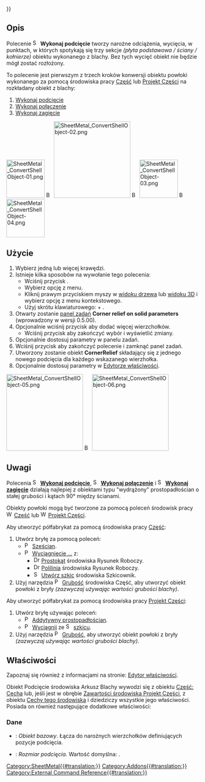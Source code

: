 {{UnfinishedDocu{{#translation:}}}}
<languages/>

{{Docnav/pl
|[[SheetMetal_AddCornerRelief/pl|Wykonaj podcięcie narożnika]]
|[[SheetMetal_AddJunction/pl|Wykonaj połączenie]]
|[[SheetMetal_Workbench/pl|środowisko pracy Arkusz Blachy]]
|IconL=SheetMetal_AddCornerRelief.svg
|IconR=SheetMetal_AddJunction.svg
|IconC=Sheetmetal_workbench_icon.svg
}}

{{GuiCommand/pl
|Name=SheetMetal AddRelief
|Name/pl=Arkusz Blachy: Wykonaj podcięcie
|MenuLocation=SheetMetal → Wykonaj podcięcie
|Workbenches=[[SheetMetal_Workbench/pl|Arkusz Blachy]]
|Shortcut={{KEY|S}} {{KEY|R}}
|SeeAlso=[[SheetMetal_AddJunction/pl|Wykonaj połączenie]], [[SheetMetal_AddBend/pl|Wykonaj zagięcie]]
}}

<span id="Description"></span>
==Opis== 

Polecenie [[Image:SheetMetal_AddRelief.svg|16px]] '''Wykonaj podcięcie''' tworzy narożne odciążenia, wycięcia, w punktach, w których spotykają się trzy sekcje ''(płyta podstawowa / ściany / kołnierze)'' obiektu wykonanego z blachy. Bez tych wycięć obiekt nie będzie mógł zostać rozłożony.

To polecenie jest pierwszym z trzech kroków konwersji obiektu powłoki wykonanego za pomocą środowiska pracy [[Part_Workbench/pl|Część]] lub [[PartDesign_Workbench/pl|Projekt Części]] na rozkładany obiekt z blachy:
# [[SheetMetal_AddRelief/pl|Wykonaj podcięcie]]
# [[SheetMetal_AddJunction/pl|Wykonaj połączenie]]
# [[SheetMetal_AddBend/pl|Wykonaj zagięcie]]

[[Image:SheetMetal_ConvertShellObject-01.png|100px|link=]] [[Image:Button_right.svg|16px|link=]]
[[Image:SheetMetal_ConvertShellObject-02.png|200px|link=SheetMetal_AddRelief]] [[Image:Button_right.svg|16px|link=]]
[[Image:SheetMetal_ConvertShellObject-03.png|100px|link=SheetMetal_AddJunction]] [[Image:Button_right.svg|16px|link=]]
[[Image:SheetMetal_ConvertShellObject-04.png|100px|link=SheetMetal_AddBend]]
{{Caption|Wykonaj podcięcie - odcięte rogi.}}

<span id="Usage"></span>
==Użycie== 

# Wybierz jedną lub więcej krawędzi.
# Istnieje kilka sposobów na wywołanie tego polecenia:
#* Wciśnij przycisk {{Button|[[Image:SheetMetal_AddRelief.svg|16px]] Wykonaj podcięcie}}.
#* Wybierz opcję {{MenuCommand|SheetMetal → [[Image:SheetMetal_AddRelief.svg|16px]] Wykonaj podcięcie}} z menu.
#* Kliknij prawym przyciskiem myszy w [[Tree_view/pl|widoku drzewa]] lub [[3D_view/pl|widoku 3D]] i wybierz opcję {{MenuCommand|Sheet Metal → [[Image:SheetMetal_AddRelief.svg|16px]] Wykonaj podcięcie}} z menu kontekstowego.
#* Użyj skrótu klawiaturowego: {{KEY|S}} + {{KEY|R}}.
# Otwarty zostanie [[Task_panel/pl|panel zadań]] '''Corner relief on solid parameters''' (wprowadzony w wersji 0.5.00).
# Opcjonalnie wciśnij przycisk {{Button|Wybierz}} aby dodać więcej wierzchołków.
#* Wciśnij przycisk {{Button|Podgląd}} aby zakończyć wybór i wyświetlić zmiany.
# Opcjonalnie dostosuj parametry w panelu zadań.
# Wciśnij przycisk {{Button|OK}} aby zakończyć polecenie i zamknąć panel zadań.
# Utworzony zostanie obiekt '''CornerRelief''' składający się z jednego nowego podcięcia dla każdego wskazanego wierzhołka.
# Opcjonalnie dostosuj parametry w [[Property_editor/pl|Edytorze właściwości]].

[[Image:SheetMetal_ConvertShellObject-05.png|200px|link=]] [[Image:Button_right.svg|16px|link=]]
[[Image:SheetMetal_ConvertShellObject-06.png|200px|link=]]

<span id="Notes"></span>
==Uwagi==

Polecenia [[Image:SheetMetal_AddRelief.svg|16px]] '''[[SheetMetal_AddRelief/pl|Wykonaj podcięcie]]''', [[Image:SheetMetal_AddJunction.svg|16px]] '''[[SheetMetal_AddJunction/pl|Wykonaj połączenie]]''' i [[Image:SheetMetal_AddBend.svg|16px]] '''[[SheetMetal_AddBend/pl|Wykonaj zagięcie]]''' działają najlepiej z obiektami typu "wydrążony" prostopadłościan o stałej grubości i kątach 90° między ścianami.

Obiekty powłoki mogą być tworzone za pomocą poleceń środowisk pracy  [[Image:Workbench_Part.svg|16px]] [[Part_Workbench/pl|Część]] lub [[Image:Workbench_PartDesign.svg|16px]] [[PartDesign_Workbench/pl|Projekt Części]].

Aby utworzyć półfabrykat za pomocą środowiska pracy [[Part_Workbench/pl|Część]]:
# Utwórz bryłę za pomocą poleceń:
#* [[File:Part_Box.svg|16px]] [[Part_Box/pl|Sześcian]].
#* [[File:Part_Extrude.svg|16px]] [[Part_Extrude/pl|Wyciągnięcie ...]] z: 
#** [[File:Draft_Rectangle.svg|16px]] [[Draft_Rectangle/pl|Prostokąt]] środowiska Rysunek Roboczy.
#** [[File:Draft_Wire.svg|16px]] [[Draft_Wire/pl|Polilinia]] środowiska Rysunek Roboczy.
#** [[File:Sketcher_NewSketch.svg|16px]] [[Sketcher_NewSketch/pl|Utwórz szkic]] środowiska Szkicownik.
# Użyj narzędzia [[Image:Part_Thickness.svg|16px]] [[Part_Thickness/pl|Grubość]] środowiska Część, aby utworzyć obiekt powłoki z bryły ''(zazwyczaj używając wartości grubości blachy)''.

Aby utworzyć półfabrykat za pomocą środowiska pracy [[PartDesign_Workbench/pl|Projekt Części]]:
# Utwórz bryłę używając poleceń:
#* [[File:PartDesign_AdditiveBox.svg|16px]] [[PartDesign_AdditiveBox/pl|Addytywny prostopadłościan]].
#* [[File:PartDesign_Pad.svg|16px]] [[PartDesign_Pad/pl|Wyciągnij]] ze [[File:Sketcher_NewSketch.svg|16px]] [[Sketcher_NewSketch/pl|szkicu]].
# Użyj narzędzia [[File:PartDesign Thickness.svg|16px]] [[PartDesign_Thickness/pl|Grubość]], aby utworzyć obiekt powłoki z bryły ''(zazwyczaj używając wartości grubości blachy)''.

<span id="Properties"></span>
==Właściwości==

Zapoznaj się również z informacjami na stronie: [[Property_editor/pl|Edytor właściwości]].

Obiekt Podcięcie środowiska Arkusz Blachy wywodzi się z obiektu [[Part_Feature/pl|Część: Cecha]] lub, jeśli jest w obrębie [[PartDesign_Body/pl|Zawartości środowiska Projekt Części]], z obiektu [[PartDesign_Feature/pl|Cechy tego środowiska]] i dziedziczy wszystkie jego właściwości. Posiada on również następujące dodatkowe właściwości:

<span id="Data"></span>
===Dane=== 

{{Properties_Title|Parametry}}

* {{PropertyData|Obiekt bazowy|LinkSub}}: ''Obiekt bazowy''. Łącza do narożnych wierzchołków definiujących pozycje podcięcia.
* {{PropertyData|Podcięcie|Length}}: ''Rozmiar podcięcia''. Wartość domyślna: {{value|2,00 mm}}.


{{Docnav/pl
|[[SheetMetal_AddCornerRelief/pl|Wykonaj podcięcie narożnika]]
|[[SheetMetal_AddJunction/pl|Wykonaj połączenie]]
|[[SheetMetal_Workbench/pl|środowisko pracy Arkusz Blachy]]
|IconL=SheetMetal_AddCornerRelief.svg
|IconR=SheetMetal_AddJunction.svg
|IconC=Sheetmetal_workbench_icon.svg
}}

[[Category:SheetMetal{{#translation:}}]]
[[Category:Addons{{#translation:}}]]
[[Category:External Command Reference{{#translation:}}]]
